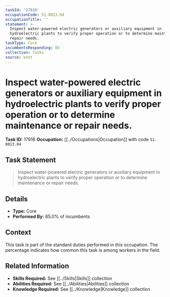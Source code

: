 ```yaml
---
taskId: '17916'
occupationCode: 51-8013.04
occupationTitle: ''
statement: >-
  Inspect water-powered electric generators or auxiliary equipment in
  hydroelectric plants to verify proper operation or to determine maintenance or
  repair needs.
taskType: Core
incumbentsResponding: 85
collection: Tasks
source: onet
---
```

# Inspect water-powered electric generators or auxiliary equipment in hydroelectric plants to verify proper operation or to determine maintenance or repair needs.

**Task ID:** 17916
**Occupation:** [[../Occupations|Occupation]] with code `51-8013.04`

## Task Statement

> Inspect water-powered electric generators or auxiliary equipment in hydroelectric plants to verify proper operation or to determine maintenance or repair needs.

## Details

- **Type:** Core
- **Performed By:** 85.0% of incumbents

## Context

This task is part of the standard duties performed in this occupation. The percentage indicates how common this task is among workers in the field.

## Related Information

- **Skills Required:** See [[../Skills|Skills]] collection
- **Abilities Required:** See [[../Abilities|Abilities]] collection
- **Knowledge Required:** See [[../Knowledge|Knowledge]] collection
